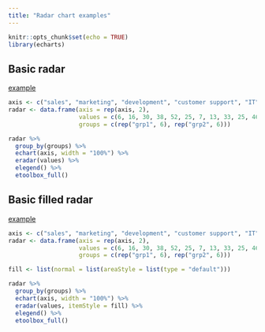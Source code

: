 ```yaml
---
title: "Radar chart examples"
---
```


```r
knitr::opts_chunk$set(echo = TRUE)
library(echarts)
```

## Basic radar

[example](http://echarts.baidu.com/echarts2/doc/example/radar1.html#-en)

```r
axis <- c("sales", "marketing", "development", "customer support", "IT", "admin")
radar <- data.frame(axis = rep(axis, 2),
                    values = c(6, 16, 30, 38, 52, 25, 7, 13, 33, 25, 46, 37),
                    groups = c(rep("grp1", 6), rep("grp2", 6)))

radar %>% 
  group_by(groups) %>% 
  echart(axis, width = "100%") %>% 
  eradar(values) %>% 
  elegend() %>% 
  etoolbox_full()
```

## Basic filled radar

[example](http://echarts.baidu.com/echarts2/doc/example/radar2.html#-en)

```r
axis <- c("sales", "marketing", "development", "customer support", "IT", "admin")
radar <- data.frame(axis = rep(axis, 2),
                    values = c(6, 16, 30, 38, 52, 25, 7, 13, 33, 25, 46, 37),
                    groups = c(rep("grp1", 6), rep("grp2", 6)))

fill <- list(normal = list(areaStyle = list(type = "default")))

radar %>% 
  group_by(groups) %>% 
  echart(axis, width = "100%") %>% 
  eradar(values, itemStyle = fill) %>% 
  elegend() %>% 
  etoolbox_full()
```